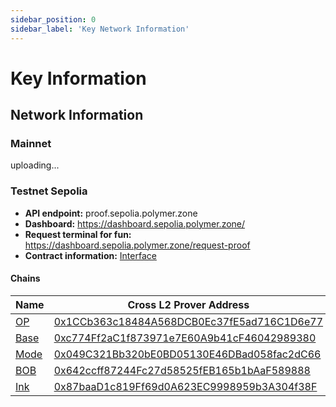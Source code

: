 ```yaml
---
sidebar_position: 0
sidebar_label: 'Key Network Information'
---
```


# Key Information

## Network Information

### Mainnet
uploading...


### Testnet Sepolia

- **API endpoint:**  proof.sepolia.polymer.zone
- **Dashboard:**  https://dashboard.sepolia.polymer.zone/
- **Request terminal for fun:**  https://dashboard.sepolia.polymer.zone/request-proof
- **Contract information:**  [Interface](https://github.com/open-ibc/vibc-core-smart-contracts/blob/main/contracts/interfaces/ICrossL2Prover.sol)


#### Chains

| Name                  | Cross L2 Prover Address |
| ------------------------ | -------------------------------- |
| [OP](https://docs.optimism.io/chain/networks#op-sepolia) | [0x1CCb363c18484A568DCB0Ec37fE5ad716C1D6e77](https://optimism-sepolia.blockscout.com/address/0x1CCb363c18484A568DCB0Ec37fE5ad716C1D6e77) |
| [Base](https://docs.base.org/network-information#base-testnet-sepolia) | [0xc774Ff2aC1f873971e7E60A9b41cF46042989380](https://base-sepolia.blockscout.com/address/0xc774Ff2aC1f873971e7E60A9b41cF46042989380) |
| [Mode](https://docs.mode.network/user-guides/network-details) | [0x049C321Bb320bE0BD05130E46DBad058fac2dC66](https://sepolia.explorer.mode.network/address/0x049C321Bb320bE0BD05130E46DBad058fac2dC66?tab=contract) |
| [BOB](https://docs.gobob.xyz/learn/user-guides/networks)  | [0x642ccff87244Fc27d58525fEB165b1bAaF589888](https://bob-sepolia.explorer.gobob.xyz/address/0x642ccff87244Fc27d58525fEB165b1bAaF589888?tab=contract)  |
|  [Ink](https://docs.inkonchain.com/quick-start/get-connected) | [0x87baaD1c819Ff69d0A623EC9998959b3A304f38F](https://explorer-sepolia.inkonchain.com/address/0x87baaD1c819Ff69d0A623EC9998959b3A304f38F)  |
